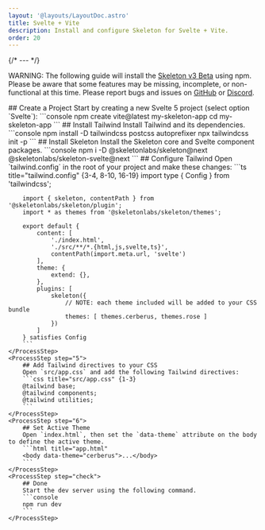 ```yaml
---
layout: '@layouts/LayoutDoc.astro'
title: Svelte + Vite
description: Install and configure Skeleton for Svelte + Vite.
order: 20
---
```




{/* --- */}

<div class="card preset-outlined-error-500 preset-tonal-error p-8 space-y-8">
	<p>WARNING: The following guide will install the <u>Skeleton v3 Beta</u> using npm. Please be aware that some features may be missing, incomplete, or non-functional at this time. Please report bugs and issues on <a class='anchor' href='https://github.com/skeletonlabs/skeleton/issues/new/choose' target='_blank' rel='external'>GitHub</a> or <a class='anchor' href='https://discord.gg/EXqV7W8MtY' target='_blank' rel='external'>Discord</a>.</p>
</div>

<Process>
    <ProcessStep step="1">
        ## Create a Project
        Start by creating a new Svelte 5 project (select option `Svelte`):
        ```console
        npm create vite@latest my-skeleton-app
		cd my-skeleton-app
        ```
    </ProcessStep>
    <ProcessStep step="2">
        ## Install Tailwind
        Install Tailwind and its dependencies.
        ```console
        npm install -D tailwindcss postcss autoprefixer
        npx tailwindcss init -p
        ```
    </ProcessStep>
    <ProcessStep step="3">
        ## Install Skeleton
        Install the Skeleton core and Svelte component packages.
        ```console
        npm i -D @skeletonlabs/skeleton@next @skeletonlabs/skeleton-svelte@next
        ```
    </ProcessStep>
    <ProcessStep step="4">
        ## Configure Tailwind
        Open `tailwind.config` in the root of your project and make these changes:
        ```ts title="tailwind.config" {3-4, 8-10, 16-19}
        import type { Config } from 'tailwindcss';

        import { skeleton, contentPath } from '@skeletonlabs/skeleton/plugin';
        import * as themes from '@skeletonlabs/skeleton/themes';

        export default {
            content: [
                './index.html',
                './src/**/*.{html,js,svelte,ts}',
                contentPath(import.meta.url, 'svelte')
            ],
            theme: {
                extend: {},
            },
            plugins: [
                skeleton({
                    // NOTE: each theme included will be added to your CSS bundle
                    themes: [ themes.cerberus, themes.rose ]
                })
            ]
        } satisfies Config
        ```
    </ProcessStep>
    <ProcessStep step="5">
        ## Add Tailwind directives to your CSS
        Open `src/app.css` and add the following Tailwind directives:
        ```css title="src/app.css" {1-3}
        @tailwind base;
        @tailwind components;
        @tailwind utilities;
        ```
    </ProcessStep>
    <ProcessStep step="6">
        ## Set Active Theme
        Open `index.html`, then set the `data-theme` attribute on the body to define the active theme.
        ```html title="app.html"
        <body data-theme="cerberus">...</body>
        ```
    </ProcessStep>
    <ProcessStep step="check">
        ## Done
        Start the dev server using the following command.
		```console
		npm run dev
        ```
    </ProcessStep>
</Process>
